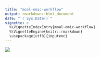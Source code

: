 ```yaml
---
title: "moal-omic-workflow"
output: rmarkdown::html_document
date: "`r Sys.Date()`"
vignette: >
  %\VignetteIndexEntry{moal-omic-workflow}
  %\VignetteEngine{knitr::rmarkdown}
  \usepackage[utf8]{inputenc}
---
```



![](moal-omic-workflow-1.jpg)




